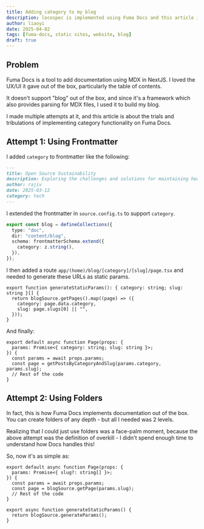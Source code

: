 ```yaml
---
title: Adding category to my blog
description: locospec is implemented using Fuma Docs and this article is about my trials and tribulations implementing category to my blog posts
author: liaoyi
date: 2025-04-02
tags: [fuma-docs, static sites, website, blog]
draft: true
---
```


## Problem

Fuma Docs is a tool to add documentation using MDX in NextJS. I loved the UX/UI it gave out of the box, particularly the table of contents.

It doesn't support "blog" out of the box, and since it's a framework which also provides parsing for MDX files, I used it to build my blog.

I made multiple attempts at it, and this article is about the trials and tribulations of implementing category functionality on Fuma Docs.

## Attempt 1: Using Frontmatter

I added `category` to frontmatter like the following:

```md
---
title: Open Source Sustainability
description: Exploring the challenges and solutions for maintaining healthy open source ecosystems
author: rajiv
date: 2025-03-12
category: tech
---
```

I extended the frontmatter in `source.config.ts` to support `category`.

```ts
export const blog = defineCollections({
  type: "doc",
  dir: "content/blog",
  schema: frontmatterSchema.extend({
    category: z.string(),
  }),
});
```

I then added a route `app/(home)/blog/[category]/[slug]/page.tsx` and needed to generate these URLs as static params.

```tsx
export function generateStaticParams(): { category: string; slug: string }[] {
  return blogSource.getPages().map((page) => ({
    category: page.data.category,
    slug: page.slugs[0] || "",
  }));
}
```

And finally:

```tsx
export default async function Page(props: {
  params: Promise<{ category: string; slug: string }>;
}) {
  const params = await props.params;
  const page = getPostsByCategoryAndSlug(params.category, params.slug);
  // Rest of the code
}
```

## Attempt 2: Using Folders

In fact, this is how Fuma Docs implements documentation out of the box. You can create folders of any depth - but all I needed was 2 levels.

Realizing that I could just use folders was a face-palm moment, because the above attempt was the definition of overkill - I didn't spend enough time to understand how Docs handles this!

So, now it's as simple as:

```tsx
export default async function Page(props: {
  params: Promise<{ slug?: string[] }>;
}) {
  const params = await props.params;
  const page = blogSource.getPage(params.slug);
  // Rest of the code
}

export async function generateStaticParams() {
  return blogSource.generateParams();
}
```

